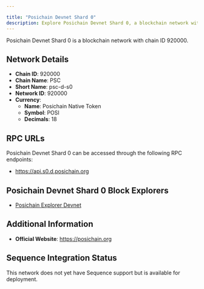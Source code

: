 ```yaml
---

title: "Posichain Devnet Shard 0"
description: Explore Posichain Devnet Shard 0, a blockchain network with chain ID 920000. Learn about its native currency, Posichain Native Token, and how to interact with the network.
---
```




Posichain Devnet Shard 0 is a blockchain network with chain ID 920000.

## Network Details

- **Chain ID**: 920000
- **Chain Name**: PSC
- **Short Name**: psc-d-s0
- **Network ID**: 920000
- **Currency**: 
  - **Name**: Posichain Native Token
  - **Symbol**: POSI
  - **Decimals**: 18

## RPC URLs

Posichain Devnet Shard 0 can be accessed through the following RPC endpoints:

- https://api.s0.d.posichain.org

## Posichain Devnet Shard 0 Block Explorers

- [Posichain Explorer Devnet](https://explorer-devnet.posichain.org)

## Additional Information

- **Official Website**: https://posichain.org

## Sequence Integration Status

This network does not yet have Sequence support but is available for deployment.
